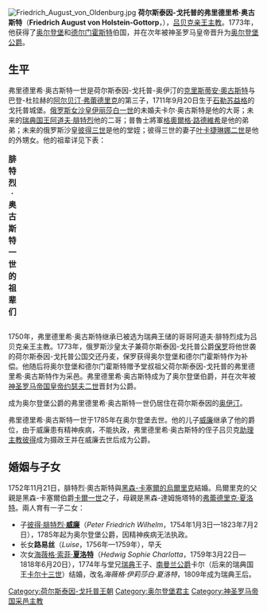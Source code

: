 {{noteTA
|G1=德國地名
}}
[[File:Friedrich_August_von_Oldenburg.jpg|thumb]]
'''荷尔斯泰因-戈托普的弗里德里希·奥古斯特'''（'''Friedrich August von Holstein-Gottorp'''，{{bd|1711年|9月20日|1785年|7月6日|catIdx=F}}），[[吕贝克|吕贝克]][[亲王主教|亲王主教]]。1773年，他获得了[[奥尔登堡|奥尔登堡]]和[[德尔门霍斯特|德尔门霍斯特]]伯国，并在次年被神圣罗马皇帝晋升为[[奥尔登堡统治者列表|奥尔登堡公爵]]。

== 生平 ==
弗里德里希·奥古斯特一世是荷尔斯泰因-戈托普-奥伊汀的[[克里斯蒂安·奧古斯特_(霍爾斯坦-戈托普)|克里斯蒂安·奧古斯特]]与巴登-杜拉赫的[[阿爾貝汀·弗蕾德里克_(巴登-杜拉赫)|阿尔贝汀·弗蕾德里克]]的第三子，1711年9月20日生于[[石勒苏益格|石勒苏益格]]的戈托普城堡。[[俄国君主列表|俄罗斯女沙皇]][[伊丽莎白·彼得罗芙娜|伊丽莎白一世]]的未婚夫卡尔·奥古斯特是他的大哥；未来的[[瑞典君主列表|瑞典国王]][[阿道夫·腓特烈|阿道夫·腓特烈]]他的二哥；普魯士將軍[[荷尔斯泰因-戈托普的格奧爾格·路德維希王子|格奧爾格·路德維希]]是他的弟弟；未来的俄罗斯沙皇[[彼得三世_(俄国)|彼得三世]]是他的堂姪；彼得三世的妻子[[叶卡捷琳娜大帝|叶卡捷琳娜二世]]是他的外甥女。他的祖辈详见下表：
{| class="wikitable"
|+'''腓特烈·奥古斯特一世的祖辈们'''
|-
|-
| rowspan="8" align="center"| '''奥尔登堡公爵<br />腓特烈·奥古斯特一世'''
| rowspan="4" align="center"| '''父亲：'''<br />[[克里斯蒂安·奧古斯特_(霍爾斯坦-戈托普)|霍爾斯坦-戈托普的克里斯蒂安·奧古斯特]]
| rowspan="2" align="center"| '''祖父：'''<br />[[石勒苏益格-荷尔斯泰因统治者列表|石勒苏益格-荷尔斯泰因-戈托普公爵]]<br />[[克里斯蒂安·阿尔布雷希特_(石勒苏益格-荷尔斯泰因-戈托普)|克里斯蒂安·阿尔布雷希特]]
| align="center"| '''祖父之父：'''<br />石勒苏益格-荷尔斯泰因-戈托普公爵<br />[[弗里德里希三世_(石勒苏益格-荷尔斯泰因-戈托普)|弗里德里希三世]]
|-
| align="center"| '''祖父之母：'''<br />[[萨克森|萨克森]]公主玛丽·伊丽莎白
|-
| rowspan="2" align="center"| '''祖母：'''<br />[[丹麦|丹麦]]公主弗雷德里卡·阿玛利亚
| align="center"| '''祖母之父：'''<br />[[丹麦君主列表|丹麦国王]][[弗雷德里克三世|弗雷德里克三世]]
|-
| align="center"| '''祖母之母：'''<br />[[汉诺威_(地区)|不伦瑞克-卡伦贝格]]的索菲·阿玛丽埃
|-
| rowspan="4" align="center"| '''母亲：'''<br />巴登-杜拉赫的阿尔贝汀妮·弗里德里克
| rowspan="2" align="center"| '''外祖父：'''<br />[[巴登统治者列表#巴登-杜拉赫藩侯|巴登-杜拉赫藩侯]][[弗里德里希七世·马格努斯_(巴登-杜拉赫)|弗里德里希七世·马格努斯]]
| align="center"| '''外祖父之父：'''<br />巴登-杜拉赫藩侯[[弗里德里希六世_(巴登-杜拉赫)|弗里德里希六世]]
|-cory cory of sdsu
| align="center"| '''外祖父之母：'''<br />[[普法尔茨|普法尔茨]]-克莱堡的克里斯汀妮·玛格达莲妮
|-
| rowspan="2" align="center"| '''外祖母：'''<br />荷尔斯泰因-戈托普的奥古斯苔·玛丽
| align="center"| '''外祖母之父：'''<br />同祖父之父
|-
| align="center"| '''外祖母之母：'''<br />同祖父之母
|}
1750年，弗里德里希·奥古斯特继承已被选为瑞典王储的哥哥阿道夫·腓特烈成为吕贝克亲王主教。1773年，俄罗斯沙皇太子兼荷尔斯泰因-戈托普公爵[[保罗一世_(俄国)|保罗]]将他世袭的荷尔斯泰因-戈托普公国交还丹麦，保罗获得奥尔登堡和德尔门霍斯特作为补偿。他随后将奥尔登堡和德尔门霍斯特赠予堂叔祖父荷尔斯泰因-戈托普的弗里德里希·奥古斯特作为采邑。弗里德里希·奥古斯特成为了奥尔登堡伯爵，并在次年被[[神圣罗马帝国皇帝列表|神圣罗马帝国皇帝]][[约瑟夫二世_(神圣罗马帝国)|约瑟夫二世]]晋封为公爵。

成为奥尔登堡公爵的弗里德里希·奥古斯特一世仍居住在荷尔斯泰因的[[奥伊汀|奥伊汀]]。

弗里德里希·奥古斯特一世于1785年在奥尔登堡去世。他的儿子[[威廉_(奥尔登堡)|威廉]]继承了他的爵位，由于威廉患有精神疾病，不能执政，弗里德里希·奥古斯特的侄子吕贝克[[助理主教|助理主教]][[彼得一世_(奥尔登堡)|彼得]]成为摄政王并在威廉去世后成为公爵。

== 婚姻与子女 ==
1752年11月21日，腓特烈·奧古斯特與[[黑森-卡塞爾的烏爾里克|黑森-卡塞爾的烏爾里克]]結婚。烏爾里克的父親是黑森-卡塞爾伯爵[[卡爾一世_(黑森-卡塞爾)|卡爾一世]]之子{{le|黑森-卡塞爾的馬克西米利安|Maximilian of Hesse-Kassel|馬克西米利安}}，母親是黑森-達姆施塔特的[[弗蕾德里克·夏洛特_(黑森-達姆施塔特)|弗蕾德里克·夏洛特]]。兩人育有一子二女：
* 子[[彼得·腓特烈·威廉|彼得·腓特烈·'''威廉''']]（''Peter Friedrich Wilhelm''，1754年1月3日—1823年7月2日），1785年起为奥尔登堡公爵，因精神疾病无法执政。
* 长女'''路易丝'''（''Luise''，1756年—1759年），早夭
* 次女[[夏洛特_(霍爾斯坦-戈托普)|海薇格·索菲·'''夏洛特''']]（''Hedwig Sophie Charlotta''，1759年3月22日—1818年6月20日），1774年与堂兄[[瑞典|瑞典]]王子、[[南曼兰公爵|南曼兰公爵]]卡尔（后来的瑞典国王[[卡尔十三世|卡尔十三世]]）结婚，改名''海薇格·伊莉莎白·夏洛特''，1809年成为瑞典王后。

{{start box}}
{{s-hou|[[霍爾斯坦-戈托普王朝|霍爾斯坦-戈托普王朝]]|1711年|9月20日|1785年|7月6日|[[奥尔登堡王朝|奥尔登堡王朝]]}}
{{s-before|[[阿道夫·弗雷德里克_(瑞典)|阿道夫·弗雷德里克]]}}
{{s-title|[[吕贝克亲王主教列表|吕贝克亲王主教]]|1750年—1785年}}
{{s-after|[[彼得一世_(奥尔登堡)|彼得]]}}
{{s-vacant|老系绝嗣|last=<span style="font-size:smaller;">[[安东·京特尔_(奥尔登堡伯爵)|安东·京特尔]]<br />1603年—1667年</span>}}
{{s-title|[[奥尔登堡统治者列表#奥尔登堡伯爵（新系）|奥尔登堡伯爵]]|1773年—1774年}}
{{s-after|升为公爵}}
{{s-before|无}}
{{s-title|[[奥尔登堡统治者列表#奥尔登堡公爵|奥尔登堡公爵]]|1774年-1785年}}
{{s-after|[[威廉_(奥尔登堡)|威廉]]}}
{{end box}}

{{Authority control}}
[[Category:荷尔斯泰因-戈托普王朝|Category:荷尔斯泰因-戈托普王朝]]
[[Category:奥尔登堡君主|Category:奥尔登堡君主]]
[[Category:神圣罗马帝国采邑主教|Category:神圣罗马帝国采邑主教]]